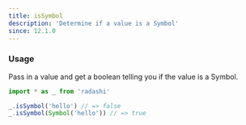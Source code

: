 ```yaml
---
title: isSymbol
description: 'Determine if a value is a Symbol'
since: 12.1.0
---
```


### Usage

Pass in a value and get a boolean telling you if the value is a Symbol.

```ts twoslash
import * as _ from 'radashi'

_.isSymbol('hello') // => false
_.isSymbol(Symbol('hello')) // => true
```
